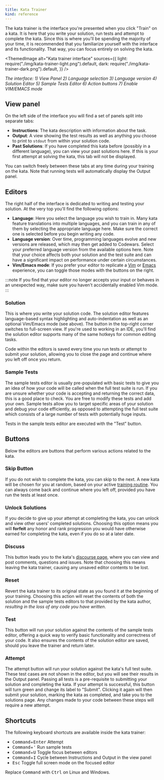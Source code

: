 ```yaml
---
title: Kata Trainer
kind: reference
---
```



The kata trainer is the interface you're presented when you click "Train" on a kata. It is here that you write your solution, run tests and attempt to complete the kata. Since this is where you'll be spending the majority of your time, it is recommended that you familiarize yourself with the interface and its functionality. That way, you can focus entirely on solving the kata.

<ThemedImage
  alt="Kata trainer interface"
  sources={{
    light: require("./img/kata-trainer-light.png").default,
    dark: require("./img/kata-trainer-dark.png").default,
  }}
/>

*The interface: 1) View Panel 2) Language selection 3) Language version 4) Solution Editor 5) Sample Tests Editor 6) Action buttons 7) Enable VIM/EMACS mode*

## View panel
On the left side of the interface you will find a set of panels split into separate tabs:
- **Instructions**: The kata description with information about the task.
- **Output**: A view showing the test results as well as anything you choose to print to `stdout` from within your solution code.
- **Past Solutions**: If you have completed this kata before (possibly in a different language), you can view your past solutions here. If this is your first attempt at solving the kata, this tab will not be displayed.

You can switch freely between these tabs at any time during your training on the kata. Note that running tests will automatically display the Output panel.

## Editors

The right half of the interface is dedicated to writing and testing your solution. At the very top you'll find the following options:
- **Language**: Here you select the language you wish to train in. Many kata feature translations into multiple languages, and you can train in any of them by selecting the appropriate language here. Make sure the correct one is selected before you begin writing any code.
- **Language version**: Over time, programming languages evolve and new versions are released, which may then get added to Codewars. Select your preferred language version from the available options here. Note that your choice affects both your solution and the test suite and can have a significant impact on performance under certain circumstances.
- **Vim/Emacs mode**: If you prefer your editor to replicate a [Vim](https://codemirror.net/demo/vim.html) or [Emacs](https://codemirror.net/demo/emacs.html) experience, you can toggle those modes with the buttons on the right.

:::note
If you find that your editor no longer accepts your input or behaves in an unexpected way, make sure you haven't accidentally enabled Vim mode.
:::

### Solution
This is where you write your solution code. The solution editor features language-based syntax highlighting and auto-indentation as well as an optional Vim/Emacs mode (see above). The button in the top-right corner switches to full-screen view. If you're used to working in an IDE, you'll find the solution editor supports many of the same hotkeys for common editing tasks.

Code within the editors is saved every time you run tests or attempt to submit your solution, allowing you to close the page and continue where you left off once you return.

### Sample Tests
The sample tests editor is usually pre-populated with basic tests to give you an idea of how your code will be called when the full test suite is run. If you are unsure whether your code is accepting and returning the correct data, this is a good place to check. You are free to modify these tests and add your own. Sample tests allow you to target specific areas of your solution and debug your code efficiently, as opposed to attempting the full test suite which consists of a large number of tests with potentially huge inputs.

Tests in the sample tests editor are executed with the "Test" button.

## Buttons

Below the editors are buttons that perform various actions related to the kata.

### Skip Button
If you do not wish to complete the kata, you can skip to the next. A new kata will be chosen for you at random, based on your active [training routine](/getting-started/finding-kata#personal-trainer). You can always come back and continue where you left off, provided you have run the tests at least once.

### Unlock Solutions
If you decide to give up your attempt at completing the kata, you can unlock and view other users' completed solutions. Choosing this option means you will **forfeit** any honor and rank progression you would have otherwise earned for completing the kata, even if you do so at a later date.

### Discuss
This button leads you to the kata's [discourse page](/concepts/kata/discourse), where you can view and post comments, questions and issues. Note that choosing this means leaving the kata trainer, causing any unsaved editor contents to be lost.

### Reset
Revert the kata trainer to its original state as you found it at the beginning of your training. Choosing this action will reset the contents of both the solution and the sample tests editors to that provided by the kata author, _resulting in the loss of any code you have written_.

### Test
This button will run your solution against the contents of the sample tests editor, offering a quick way to verify basic functionality and correctness of your code. It also ensures the contents of the solution editor are saved, should you leave the trainer and return later.

### Attempt
The attempt button will run your solution against the kata's full test suite. These test cases are not shown in the editor, but you will see their results in the Output panel. Passing all tests is a pre-requisite to submitting your solution and completing the kata. If your attempt is successful, this button will turn green and change its label to "Submit". Clicking it again will then submit your solution, marking the kata as completed, and take you to the solutions page. Any changes made to your code between these steps will require a new attempt.

## Shortcuts

The following keyboard shortcuts are available inside the kata trainer:

- <kbd>Command</kbd>+<kbd>Enter</kbd> Attempt
- <kbd>Command</kbd>+<kbd>'</kbd> Run sample tests
- <kbd>Command</kbd>+<kbd>U</kbd> Toggle focus between editors
- <kbd>Command</kbd>+<kbd>I</kbd> Cycle between Instructions and Output in the view panel
- <kbd>Esc</kbd> Toggle full screen mode on the focused editor

Replace <kbd>Command</kbd> with <kbd>Ctrl</kbd> on Linux and Windows.
